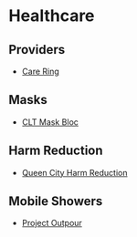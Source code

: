 # Healthcare

## Providers
- [Care Ring](https://careringnc.org/)

## Masks
- [CLT Mask Bloc](https://twitter.com/CLT_Mask_Bloc)

## Harm Reduction
- [Queen City Harm Reduction](https://www.qcne.org/)

## Mobile Showers
- [Project Outpour](https://projectoutpour.org/)
